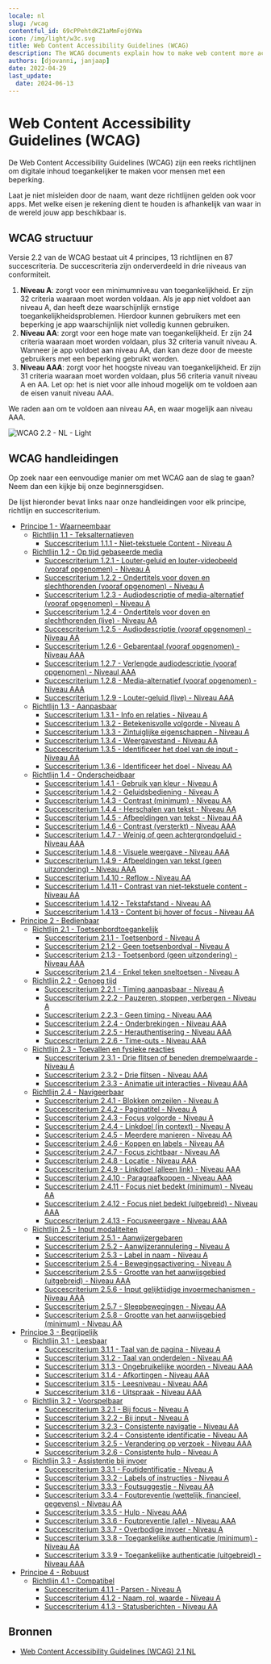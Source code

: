 ```yaml
---
locale: nl
slug: /wcag
contentful_id: 69cPPehtdKZ1aMmFoj0YWa
icon: /img/light/w3c.svg
title: Web Content Accessibility Guidelines (WCAG)
description: The WCAG documents explain how to make web content more accessible to people with disabilities.
authors: [djovanni, janjaap]
date: 2022-04-29
last_update:
  date: 2024-06-13
---
```


# Web Content Accessibility Guidelines (WCAG)

De Web Content Accessibility Guidelines (WCAG) zijn een reeks richtlijnen om digitale inhoud toegankelijker te maken voor mensen met een beperking.

Laat je niet misleiden door de naam, want deze richtlijnen gelden ook voor apps. Met welke eisen je rekening dient te houden is afhankelijk van waar in de wereld jouw app beschikbaar is.

<LinkList title="List of international standards" isHighlighted={true}>
  <LinkListItem
    url="/nl/richtlijnen/en-301-549"
    title="EN 301 549 overzicht"
    label="EN 301 549"
    description="EN 301 549 is de Europese norm die eisen beschrijft waaraan apps moeten voldoen om toegankelijk te zijn."
    image="/img/light/eu-flag.svg"
    alt="De vlag van de Europese Unie"
  />
  <LinkListItem
    url="/nl/richtlijnen/section-508"
    title="Section 508 overzicht"
    label="Section 508"
    description="Sectie 508 vereist dat federale agentschappen van de Verenigde Staten hun apps voor iedereen toegankelijk maken."
    image="/img/light/us-flag.svg"
    alt="De vlag van de Verenigde Staten van Amerika"
  />
</LinkList>

## WCAG structuur

Versie 2.2 van de WCAG bestaat uit 4 principes, 13 richtlijnen en 87 succescriteria. De succescriteria zijn onderverdeeld in drie niveaus van conformiteit.

1. **Niveau A**: zorgt voor een minimumniveau van toegankelijkheid. Er zijn 32 criteria waaraan moet worden voldaan. Als je app niet voldoet aan niveau A, dan heeft deze waarschijnlijk ernstige toegankelijkheidsproblemen. Hierdoor kunnen gebruikers met een beperking je app waarschijnlijk niet volledig kunnen gebruiken.
2. **Niveau AA**: zorgt voor een hoge mate van toegankelijkheid. Er zijn 24 criteria waaraan moet worden voldaan, plus 32 criteria vanuit niveau A. Wanneer je app voldoet aan niveau AA, dan kan deze door de meeste gebruikers met een beperking gebruikt worden.
3. **Niveau AAA**: zorgt voor het hoogste niveau van toegankelijkheid. Er zijn 31 criteria waaraan moet worden voldaan, plus 56 criteria vanuit niveau A en AA. Let op: het is niet voor alle inhoud mogelijk om te voldoen aan de eisen vanuit niveau AAA.

We raden aan om te voldoen aan niveau AA, en waar mogelijk aan niveau AAA.

<Image src="/img/light/WCAG 2.2 - NL - Light.svg" dark="/img/dark/WCAG 2.2 - NL - Dark.svg" alt="WCAG 2.2 - NL - Light"/>

## WCAG handleidingen

Op zoek naar een eenvoudige manier om met WCAG aan de slag te gaan? Neem dan een kijkje bij onze beginnersgidsen.

<LinkList title="WCAG Beginners Link List" isHighlighted={true}>
  <LinkListItem
    url="/nl/richtlijnen/wcag-beginners-gids"
    title="WCAG beginnersgids"
    label="WCAG beginnersgids"
    description="Voor het eerst aan de slag met WCAG? Start hier."
    image="/img/light/Ontwikkeling.svg"
    alt="Ontwikkeling"
  />
  <LinkListItem
    url="/nl/richtlijnen/beginnersgids-toegankelijkheid-testen"
    title="Beginnersgids toegankelijkheid testen"
    label="Beginnersgids toegankelijkheid testen"
    description="Hoe test je zelf of je app toegankelijk is?"
    image="/img/light/features.svg"
    alt="Features icon"
  />
  <LinkListItem
    url="/nl/handboek"
    title="Handboek app toegankelijkheid"
    label="Handboek app toegankelijkheid"
    description="Ons handboek is ontworpen om jou op eenvoudige wijze de basisprincipes van app toegankelijkheid te leren."
    image="/img/light/handbook.svg"
    alt="Handboek icoontje"
  />
</LinkList>

De lijst hieronder bevat links naar onze handleidingen voor elk principe, richtlijn en succescriterium.

- [Principe 1 - Waarneembaar](/nl/richtlijnen/wcag/principe-1)
    - [Richtlijn 1.1 - Teksalternatieven](/nl/richtlijnen/wcag/richtlijn-1-1)
        - [Succescriterium 1.1.1 - Niet-tekstuele Content - Niveau A](/nl/richtlijnen/wcag/succescriterium-1-1-1)
    - [Richtlijn 1.2 - Op tijd gebaseerde media](/nl/richtlijnen/wcag/richtlijn-1-2)
        - [Succescriterium 1.2.1 - Louter-geluid en louter-videobeeld (vooraf opgenomen) - Niveau A](/nl/richtlijnen/wcag/succescriterium-1-2-1)
        - [Succescriterium 1.2.2 - Ondertitels voor doven en slechthorenden (vooraf opgenomen) - Niveau A](/nl/richtlijnen/wcag/succescriterium-1-2-2)
        - [Succescriterium 1.2.3 - Audiodescriptie of media-alternatief (vooraf opgenomen) - Niveau A](/nl/richtlijnen/wcag/succescriterium-1-2-3)
        - [Succescriterium 1.2.4 - Ondertitels voor doven en slechthorenden (live) - Niveau AA](/nl/richtlijnen/wcag/succescriterium-1-2-4)
        - [Succescriterium 1.2.5 - Audiodescriptie (vooraf opgenomen) - Niveau AA](/nl/richtlijnen/wcag/succescriterium-1-2-5)
        - [Succescriterium 1.2.6 - Gebarentaal (vooraf opgenomen) - Niveau AAA](/nl/richtlijnen/wcag/succescriterium-1-2-6)
        - [Succescriterium 1.2.7 - Verlengde audiodescriptie (vooraf opgenomen) - Niveaul AAA](/nl/richtlijnen/wcag/succescriterium-1-2-7)
        - [Succescriterium 1.2.8 - Media-alternatief (vooraf opgenomen) - Niveau AAA](/nl/richtlijnen/wcag/succescriterium-1-2-8)
        - [Succescriterium 1.2.9 - Louter-geluid (live) - Niveau AAA](/nl/richtlijnen/wcag/succescriterium-1-2-9)
    - [Richtlijn 1.3 - Aanpasbaar](/nl/richtlijnen/wcag/richtlijn-1-3)
        - [Succescriterium 1.3.1 - Info en relaties - Niveau A](/nl/richtlijnen/wcag/succescriterium-1-3-1)
        - [Succescriterium 1.3.2 - Betekenisvolle volgorde - Niveau A](/nl/richtlijnen/wcag/succescriterium-1-3-2)
        - [Succescriterium 1.3.3 - Zintuiglijke eigenschappen - Niveau A](/nl/richtlijnen/wcag/succescriterium-1-3-3)
        - [Succescriterium 1.3.4 - Weergavestand - Niveau AA](/nl/richtlijnen/wcag/succescriterium-1-3-4)
        - [Succescriterium 1.3.5 - Identificeer het doel van de input - Niveau AA](/nl/richtlijnen/wcag/succescriterium-1-3-5)
        - [Succescriterium 1.3.6 - Identificeer het doel - Niveau AA](/nl/richtlijnen/wcag/succescriterium-1-3-6)
    - [Richtlijn 1.4 - Onderscheidbaar](/nl/richtlijnen/wcag/richtlijn-1-4)
        - [Succescriterium 1.4.1 - Gebruik van kleur - Niveau A](/nl/richtlijnen/wcag/succescriterium-1-4-1)
        - [Succescriterium 1.4.2 - Geluidsbediening -  Niveau A](/nl/richtlijnen/wcag/succescriterium-1-4-2)
        - [Succescriterium 1.4.3 - Contrast (minimum) - Niveau AA](/nl/richtlijnen/wcag/succescriterium-1-4-3)
        - [Succescriterium 1.4.4 - Herschalen van tekst - Niveau AA](/nl/richtlijnen/wcag/succescriterium-1-4-4)
        - [Succescriterium 1.4.5 - Afbeeldingen van tekst - Niveau AA](/nl/richtlijnen/wcag/succescriterium-1-4-5)
        - [Succescriterium 1.4.6 - Contrast (versterkt) - Niveau AAA](/nl/richtlijnen/wcag/succescriterium-1-4-6)
        - [Succescriterium 1.4.7 - Weinig of geen achtergrondgeluid - Niveau AAA](/nl/richtlijnen/wcag/succescriterium-1-4-7)
        - [Succescriterium 1.4.8 - Visuele weergave  - Niveau  AAA](/nl/richtlijnen/wcag/succescriterium-1-4-8)
        - [Succescriterium 1.4.9 - Afbeeldingen van tekst (geen uitzondering) - Niveau AAA](/nl/richtlijnen/wcag/succescriterium-1-4-9)
        - [Succescriterium 1.4.10 - Reflow - Niveau AA](/nl/richtlijnen/wcag/succescriterium-1-4-10)
        - [Succescriterium 1.4.11 - Contrast van niet-tekstuele content - Niveau AA](/nl/richtlijnen/wcag/succescriterium-1-4-11)
        - [Succescriterium 1.4.12 - Tekstafstand - Niveau AA](/nl/richtlijnen/wcag/succescriterium-1-4-12)
        - [Succescriterium 1.4.13 - Content bij hover of focus - Niveau AA](/nl/richtlijnen/wcag/succescriterium-1-4-13)
- [Principe 2 - Bedienbaar](/nl/richtlijnen/wcag/principe-2)
    - [Richtlijn 2.1 - Toetsenbordtoegankelijk](/nl/richtlijnen/wcag/richtlijn-2-1)
        - [Succescriterium 2.1.1 - Toetsenbord - Niveau A](/nl/richtlijnen/wcag/succescriterium-2-1-1)
        - [Succescriterium 2.1.2 - Geen toetsenbordval - Niveau A](/nl/richtlijnen/wcag/succescriterium-2-1-2)
        - [Succescriterium 2.1.3 - Toetsenbord (geen uitzondering) - Niveau AAA](/nl/richtlijnen/wcag/succescriterium-2-1-3)
        - [Succescriterium 2.1.4 - Enkel teken sneltoetsen - Niveau A](/nl/richtlijnen/wcag/succescriterium-2-1-4)
    - [Richtlijn 2.2 - Genoeg tijd](/nl/richtlijnen/wcag/richtlijn-2-2)
        - [Succescriterium 2.2.1 - Timing aanpasbaar - Niveau A](/nl/richtlijnen/wcag/succescriterium-2-2-1)
        - [Succescriterium 2.2.2 - Pauzeren, stoppen, verbergen - Niveau A](/nl/richtlijnen/wcag/succescriterium-2-2-2)
        - [Succescriterium 2.2.3 - Geen timing - Niveau AAA](/nl/richtlijnen/wcag/succescriterium-2-2-3)
        - [Succescriterium 2.2.4 - Onderbrekingen - Niveau AAA](/nl/richtlijnen/wcag/succescriterium-2-2-4)
        - [Succescriterium 2.2.5 - Herauthentisering - Niveau AAA](/nl/richtlijnen/wcag/succescriterium-2-2-5)
        - [Succescriterium 2.2.6 - Time-outs - Niveau AAA](/nl/richtlijnen/wcag/succescriterium-2-2-6)
    - [Richtlijn 2.3 - Toevallen en fysieke reacties](/nl/richtlijnen/wcag/richtlijn-2-3)
        - [Succescriterium 2.3.1 - Drie flitsen of beneden drempelwaarde - Niveau A](/nl/richtlijnen/wcag/succescriterium-2-3-1)
        - [Succescriterium 2.3.2 - Drie flitsen - Niveau AAA](/nl/richtlijnen/wcag/succescriterium-2-3-2)
        - [Succescriterium 2.3.3 - Animatie uit interacties - Niveau AAA](/nl/richtlijnen/wcag/succescriterium-2-3-3)
    - [Richtlijn 2.4 - Navigeerbaar](/nl/richtlijnen/wcag/richtlijn-2-4)
        - [Succescriterium 2.4.1 - Blokken omzeilen - Niveau A](/nl/richtlijnen/wcag/succescriterium-2-4-1)
        - [Succescriterium 2.4.2 - Paginatitel - Niveau A](/nl/richtlijnen/wcag/succescriterium-2-4-2)
        - [Succescriterium 2.4.3 - Focus volgorde - Niveau A](/nl/richtlijnen/wcag/succescriterium-2-4-3)
        - [Succescriterium 2.4.4 - Linkdoel (in context) - Niveau  A](/nl/richtlijnen/wcag/succescriterium-2-4-4)
        - [Succescriterium 2.4.5 - Meerdere manieren - Niveau AA](/nl/richtlijnen/wcag/succescriterium-2-4-5)
        - [Succescriterium 2.4.6 - Koppen en labels - Niveau AA](/nl/richtlijnen/wcag/succescriterium-2-4-6)
        - [Succescriterium 2.4.7 - Focus zichtbaar - Niveau AA](/nl/richtlijnen/wcag/succescriterium-2-4-7)
        - [Succescriterium 2.4.8 - Locatie - Niveau AAA](/nl/richtlijnen/wcag/succescriterium-2-4-8)
        - [Succescriterium 2.4.9 - Linkdoel (alleen link) - Niveau  AAA](/nl/richtlijnen/wcag/succescriterium-2-4-9)
        - [Succescriterium 2.4.10 - Paragraafkoppen - Niveau AAA](/nl/richtlijnen/wcag/succescriterium-2-4-10)
        - [Succescriterium 2.4.11 - Focus niet bedekt (minimum) - Niveau AA](/nl/richtlijnen/wcag/succescriterium-2-4-11)
        - [Succescriterium 2.4.12 - Focus niet bedekt (uitgebreid) - Niveau AAA](/nl/richtlijnen/wcag/succescriterium-2-4-12)
        - [Succescriterium 2.4.13 - Focusweergave - Niveau AAA](/nl/richtlijnen/wcag/succescriterium-2-4-13)
    - [Richtlijn 2.5 - Input modaliteiten](/nl/richtlijnen/wcag/richtlijn-2-5)
        - [Succescriterium 2.5.1 - Aanwijzergebaren](/nl/richtlijnen/wcag/succescriterium-2-5-1)
        - [Succescriterium 2.5.2 - Aanwijzerannulering - Niveau A](/nl/richtlijnen/wcag/succescriterium-2-5-2)
        - [Succescriterium 2.5.3 - Label in naam - Niveau A](/nl/richtlijnen/wcag/succescriterium-2-5-3)
        - [Succescriterium 2.5.4 - Bewegingsactivering - Niveau A](/nl/richtlijnen/wcag/succescriterium-2-5-4)
        - [Succescriterium 2.5.5 - Grootte van het aanwijsgebied (uitgebreid) - Niveau AAA](/nl/richtlijnen/wcag/succescriterium-2-5-5)
        - [Succescriterium 2.5.6 - Input gelijktijdige invoermechanismen - Niveau AAA](/nl/richtlijnen/wcag/succescriterium-2-5-6)
        - [Succescriterium 2.5.7 - Sleepbewegingen - Niveau AA](/nl/richtlijnen/wcag/succescriterium-2-5-7)
        - [Succescriterium 2.5.8 - Grootte van het aanwijsgebied (minimum) - Niveau AA](/nl/richtlijnen/wcag/succescriterium-2-5-8)
- [Principe 3 - Begrijpelijk](/nl/richtlijnen/wcag/principe-3)
    - [Richtlijn 3.1 - Leesbaar](/nl/richtlijnen/wcag/richtlijn-3-1)
        - [Succescriterium 3.1.1 - Taal van de pagina - Niveau A](/nl/richtlijnen/wcag/succescriterium-3-1-1)
        - [Succescriterium 3.1.2 - Taal van onderdelen - Niveau AA](/nl/richtlijnen/wcag/succescriterium-3-1-2)
        - [Succescriterium 3.1.3 - Ongebruikelijke woorden - Niveau AAA](/nl/richtlijnen/wcag/succescriterium-3-1-3)
        - [Succescriterium 3.1.4 - Afkortingen - Niveau AAA](/nl/richtlijnen/wcag/succescriterium-3-1-4)
        - [Succescriterium 3.1.5 - Leesniveau - Niveau AAA](/nl/richtlijnen/wcag/succescriterium-3-1-5)
        - [Succescriterium 3.1.6 - Uitspraak - Niveau  AAA](/nl/richtlijnen/wcag/succescriterium-3-1-6)
    - [Richtlijn 3.2 - Voorspelbaar](/nl/richtlijnen/wcag/richtlijn-3-2)
        - [Succescriterium 3.2.1 - Bij focus - Niveau A](/nl/richtlijnen/wcag/succescriterium-3-2-1)
        - [Succescriterium 3.2.2 - Bij input - Niveau A](/nl/richtlijnen/wcag/succescriterium-3-2-2)
        - [Succescriterium 3.2.3 - Consistente navigatie - Niveau AA](/nl/richtlijnen/wcag/succescriterium-3-2-3)
        - [Succescriterium 3.2.4 - Consistente identificatie - Niveau AA](/nl/richtlijnen/wcag/succescriterium-3-2-4)
        - [Succescriterium 3.2.5 - Verandering op verzoek - Niveau AAA](/nl/richtlijnen/wcag/succescriterium-3-2-5)
        - [Succescriterium 3.2.6 - Consistente hulp - Niveau A](/nl/richtlijnen/wcag/succescriterium-3-2-6)
    - [Richtlijn 3.3 - Assistentie bij invoer](/nl/richtlijnen/wcag/richtlijn-3-3)
        - [Succescriterium 3.3.1 - Foutidentificatie - Niveau A](/nl/richtlijnen/wcag/succescriterium-3-3-1)
        - [Succescriterium 3.3.2 - Labels of instructies - Niveau A](/nl/richtlijnen/wcag/succescriterium-3-3-2)
        - [Succescriterium 3.3.3 - Foutsuggestie - Niveau AA](/nl/richtlijnen/wcag/succescriterium-3-3-3)
        - [Succescriterium 3.3.4 - Foutpreventie (wettelijk, financieel, gegevens) - Niveau AA](/nl/richtlijnen/wcag/succescriterium-3-3-4)
        - [Succescriterium 3.3.5 - Hulp - Niveau AAA](/nl/richtlijnen/wcag/succescriterium-3-3-5)
        - [Succescriterium 3.3.6 - Foutpreventie (alle) - Niveau AAA](/nl/richtlijnen/wcag/succescriterium-3-3-6)
        - [Succescriterium 3.3.7 - Overbodige invoer - Niveau A](/nl/richtlijnen/wcag/succescriterium-3-3-7)
        - [Succescriterium 3.3.8 - Toegankelijke authenticatie (minimum) - Niveau AA](/nl/richtlijnen/wcag/succescriterium-3-3-8)
        - [Succescriterium 3.3.9 - Toegankelijke authenticatie (uitgebreid) - Niveau AAA](/nl/richtlijnen/wcag/succescriterium-3-3-9)
- [Principe 4 - Robuust](/nl/richtlijnen/wcag/principe-4)
    - [Richtlijn 4.1 - Compatibel](/nl/richtlijnen/wcag/richtlijn-4-1)
        - [Succescriterium 4.1.1 - Parsen - Niveau A](/nl/richtlijnen/wcag/succescriterium-4-1-1)
        - [Succescriterium 4.1.2 - Naam, rol, waarde - Niveau A](/nl/richtlijnen/wcag/succescriterium-4-1-2)
        - [Succescriterium 4.1.3 - Statusberichten - Niveau AA](/nl/richtlijnen/wcag/succescriterium-4-1-3)

## Bronnen

- [Web Content Accessibility Guidelines (WCAG) 2.1 NL](https://www.w3.org/Translations/WCAG22-nl/)

